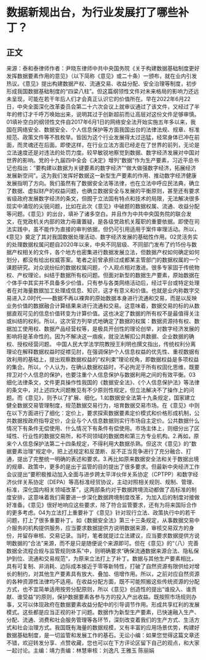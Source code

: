 # 数据新规出台，为行业发展打了哪些补丁？
## 正文
来源：泰和泰律师作者：尹晓东律师中共中央国务院《关于构建数据基础制度更好发挥数据要素作用的意见》（以下简称《意见》或二十条）一颁布，就在业内引发热议。《意见》提出构建数据产权、流通交易、收益分配、安全治理等制度，初步形成我国数据基础制度的“四梁八柱”。但这篇纲领性文件对未来格局的影响力还远未呈现，可能在若干年后人们才会真正认识它的价值所在。早在2022年6月22日，中央全面深化改革委员会第二十六次会议上就审议通过了该文件，又经过了半年的修订才千呼万唤始出来，说明其过于创新超前而让高层对这份文件足够审慎。01填补空白的纲领性文件自2017年6月1日的网络安全法开始实施五年多以来，我国在网络安全、数据安全、个人信息保护等方面我国出台的法律法规、规章、标准规范、政策文件等不胜枚举。皆因为这个行业发展得太过迅猛，经常身体已冲在前面，而灵魂还在后面。即使这样，在行业立法方面已经走在了世界的前列，无论是立法速度还是对违法的处罚力度。较早敏锐地察觉到数据、数字经济发展对中国对世界的影响。党的十九届四中全会《决定》增列“数据”作为生产要素，习近平总书记也指出：“要构建以数据为关键要素的数字经济”“做大做强数字经济，拓展经济发展新空间”。这为我们发挥好数据这一新型生产要素的作用、推动数字经济健康发展指明了方向。我们虽然有了数据安全法等法律，也在立法中呼应民法典，确立了数据、虚拟财产的权益问题，也确立数据安全与发展的平衡原则，甚至还有要求省级政府发展数字经济的条文，但囿于立法固有特点和技术的局限，无法解决很多现实中涌现的尖锐问题，比如在此次《意见》中破题的数据权属、流通、收益分配等问题。《意见》的出台，填补了诸多空白。并且作为中共中央国务院的联合发文，在党政机关内部的效力毋庸置疑，是各级党政机关履职的重要依据。即使在司法实践中，虽不能作为直接的审判依据，但仍可引用适用于案件审理活动。所以，《意见》奠定了其对我国数据处理活动、数字经济发展的基础性作用。02灵活务实的处理数据权属问题自2020年以来，中央不同层级、不同部门发布了约15份与数据产权相关的文件，各个地方也密集进行数据发展立法，但数据产权如何确定如何划分，都没有给出权威答案。笔者之前曾承担过成都某主管部门的数据权属的一个课题研究。对众说纷纭的数据权属问题，个人观点相对激进。很多专家固于传统物权、产权理论，纠结于数据所有权问题。但面对新型的数据生产要素，原始数据在个体手中其实并不具备多少价值，只有参与各类网络活动后，经过平台或特定处理者在对海量数据加工处理成信息、知识，这才有意义和价值。也就是业内称数字交易进入2.0时代——数据不再以裸奔的原始数据本身进行流通和交易，而是以反映业务价值的数据融合计算结果来进行流通和交易。这意味着，数据交易的标的从数据直观可见的信息价值转变为计算价值。这也决定了数据的所有权不是最值得关注或纠结的权利。所以，这次官方列举式地确定了数据的权属：数据资源持有权、数据加工使用权、数据产品经营权等，是极具开创性的理论创举，对数字经济发展的影响将是革命性的。因为不解决这一痼疾，就没法解扣公共数据、企业数据的确权、授权经营问题。 中国人民大学法学院教授王利明也撰文指出，传统权利分离理论在解释数据权益时捉襟见肘，在强调保护个人信息权益的优先性、重视数据有效利用的基础上，提出观察数据权益的“权利束”理论视角，即数据权益是多项权益的集合。所以，个人认为，在确认数据权益时，不必拘泥于所有权固化思维，既要捍卫对个人信息的保护，也要注重个人信息保护与数据利用之间的有效平衡。03细化法律条文，文件更具操作性我国的《数据安全法》、《个人信息保护法》等法律的条文中，对上述四大问题散见有不少原则性规定，但立法解决不了操作上的问题。而《意见》，则予以了扩展、细化。1.如数据安全法第十九条规定，国家建立健全数据交易管理制度，规范数据交易行为，培育数据交易市场。在《意见》中则在以下方面进行了细化：定价上，要求探索数据要素定价模式和价格形成机制，公共数据按政府指导定价，企业与个人信息数据则实行市场自主定价。公共数据什么情况下有条件无偿使用、什么情况下有条件有偿使用。市场主体上，则细分出了区域性、行业性的数据交易所，和不同领域的数据商和第三方专业机构。2.再如，原来个人信息保护法第二十四条规定，不得利用大数据杀熟。但这次《意见》的“数据要素治理”规定中，把上述规定和反垄断、反不正当竞争进行了充分融合、打通，提出了完整统一明确的表述和要求。3.再比如原来数据安全法和关于数据出境的规章、政策中，更多的是出于监管的目的提出了很多要求。但最新中央经济工作会议提出“要积极推动加入全面与进步跨太平洋伙伴关系协定（CPTPP）和数字经济伙伴关系协定（DEPA）等高标准经贸协议，主动对照相关规则、规制、管理、标准，深化国内相关领域改革”，这两部条约对于数据跨境流动都做了高标准的制度安排，这意味着我们需要进一步深化数据跨境制度改革，为加入后的制度对接做好准备。《意见》很好地响应这些要求，除了符合监管要求，还有为将来国际合作的更多考虑。04为立法打上重要补丁《意见》针对现行立法、政策执行中的若干问题，打上了很多重要补丁。如《数据安全法》第三十三条规定，从事数据交易中介服务的机构提供服务，应当要求数据提供方说明数据来源，审核交易双方的身份，并留存审核、交易记录。当时，笔者就提过立法建议，应当要求数据提供方说明数据的“合法”来源，而不是只是随便说个来源即可。但在《意见》的“（八）完善数据全流程合规与监管规则体系”中，则明确要求“确保流通数据来源合法、隐私保护到位、流通和交易规范”，为原来立法打上了补丁。数据与其他生产要素相比，具有可复制、非消耗、边际成本接近于零等新特性，打破了自然资源有限供给对增长的制约，对其他生产要素具有放大、叠加、倍增作用。所以，之前对应自然资源的各种资源性法律均不适用。在收益分配方面，既不可能照搬这些传统资源的分配方式，也不宜简单适用按劳分配原则，所以《意见》创造性的提出“谁投入、谁贡献、谁受益”的原则，保护数据要素各参与方的投入产出收益。既按照市场规则办事，又可以体现政府在数据要素收益分配中的引导调节作用。形成共享红利的发展模式。这些都是应当正视的补丁问题。数据作为新型生产要素，已快速融入生产、分配、流通、消费和社会服务管理等各环节，深刻改变着我们的生产方式、生活方式和社会治理方式。我国既有海量的数据规模，又有丰富的应用场景优势，构建好数据基础制度，是一切监管和发展工作的基石。无讼小编：如果您觉得这篇文章还不错，欢迎转发分享、点赞收藏，您也可以在下方评论区留下自己的观点，和大家一起讨论。主编：靖力责编：林慧审核：刘逸凡 王雅玉 陈丽娟 